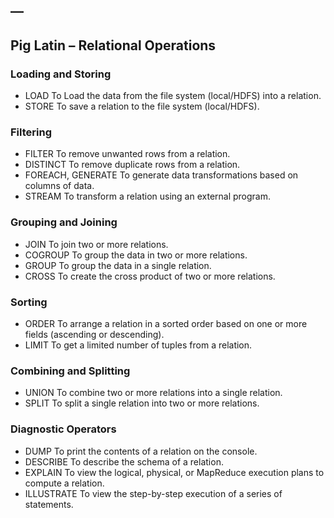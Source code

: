 ---
---

<link rel="stylesheet" href="styles.css" type="text/css">




## Pig Latin – Relational Operations

### Loading and Storing
- LOAD	To Load the data from the file system (local/HDFS) into a relation.
- STORE	To save a relation to the file system (local/HDFS).

### Filtering
- FILTER	To remove unwanted rows from a relation.
- DISTINCT	To remove duplicate rows from a relation.
- FOREACH, GENERATE	To generate data transformations based on columns of data.
- STREAM	To transform a relation using an external program.

### Grouping and Joining
- JOIN	To join two or more relations.
- COGROUP	To group the data in two or more relations.
- GROUP	To group the data in a single relation.
- CROSS	To create the cross product of two or more relations.

### Sorting
- ORDER	To arrange a relation in a sorted order based on one or more fields (ascending or descending).
- LIMIT	To get a limited number of tuples from a relation.

### Combining and Splitting
- UNION	To combine two or more relations into a single relation.
- SPLIT	To split a single relation into two or more relations.

### Diagnostic Operators
- DUMP	To print the contents of a relation on the console.
- DESCRIBE	To describe the schema of a relation.
- EXPLAIN	To view the logical, physical, or MapReduce execution plans to compute a relation.
- ILLUSTRATE	To view the step-by-step execution of a series of statements.

